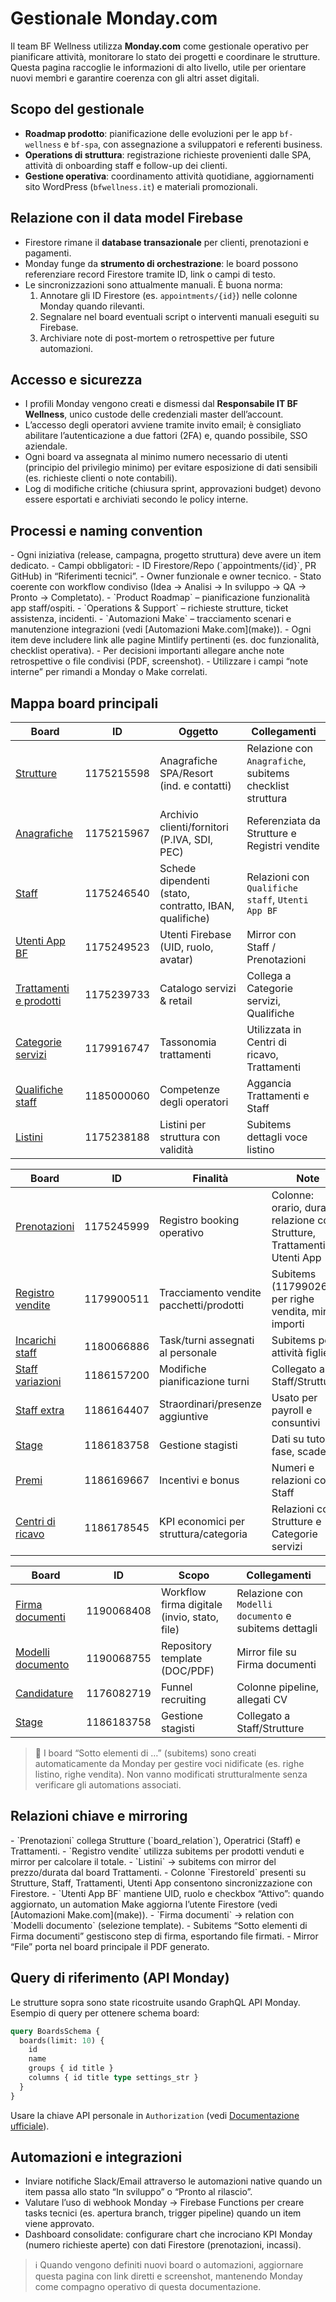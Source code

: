 # Gestionale Monday.com

Il team BF Wellness utilizza **Monday.com** come gestionale operativo per pianificare attività, monitorare lo stato dei progetti e coordinare le strutture. Questa pagina raccoglie le informazioni di alto livello, utile per orientare nuovi membri e garantire coerenza con gli altri asset digitali.

## Scopo del gestionale

- **Roadmap prodotto**: pianificazione delle evoluzioni per le app `bf-wellness` e `bf-spa`, con assegnazione a sviluppatori e referenti business.
- **Operations di struttura**: registrazione richieste provenienti dalle SPA, attività di onboarding staff e follow-up dei clienti.
- **Gestione operativa**: coordinamento attività quotidiane, aggiornamenti sito WordPress (`bfwellness.it`) e materiali promozionali.

## Relazione con il data model Firebase

- Firestore rimane il **database transazionale** per clienti, prenotazioni e pagamenti.
- Monday funge da **strumento di orchestrazione**: le board possono referenziare record Firestore tramite ID, link o campi di testo.
- Le sincronizzazioni sono attualmente manuali. È buona norma:
  1. Annotare gli ID Firestore (es. `appointments/{id}`) nelle colonne Monday quando rilevanti.
  2. Segnalare nel board eventuali script o interventi manuali eseguiti su Firebase.
  3. Archiviare note di post-mortem o retrospettive per future automazioni.

## Accesso e sicurezza

- I profili Monday vengono creati e dismessi dal **Responsabile IT BF Wellness**, unico custode delle credenziali master dell’account.
- L’accesso degli operatori avviene tramite invito email; è consigliato abilitare l’autenticazione a due fattori (2FA) e, quando possibile, SSO aziendale.
- Ogni board va assegnata al minimo numero necessario di utenti (principio del privilegio minimo) per evitare esposizione di dati sensibili (es. richieste clienti o note contabili).
- Log di modifiche critiche (chiusura sprint, approvazioni budget) devono essere esportati e archiviati secondo le policy interne.

## Processi e naming convention

<AccordionGroup>
  <Accordion title="Struttura board">
    - Ogni iniziativa (release, campagna, progetto struttura) deve avere un item dedicato.  
    - Campi obbligatori:  
      - ID Firestore/Repo (`appointments/{id}`, PR GitHub) in “Riferimenti tecnici”.  
      - Owner funzionale e owner tecnico.  
      - Stato coerente con workflow condiviso (Idea → Analisi → In sviluppo → QA → Pronto → Completato).  
  </Accordion>
  <Accordion title="Board consigliate">
    - `Product Roadmap` – pianificazione funzionalità app staff/ospiti.
    - `Operations & Support` – richieste strutture, ticket assistenza, incidenti.
    - `Automazioni Make` – tracciamento scenari e manutenzione integrazioni (vedi [Automazioni Make.com](make)).
  </Accordion>
  <Accordion title="Allegati e documentazione">
    - Ogni item deve includere link alle pagine Mintlify pertinenti (es. doc funzionalità, checklist operativa).  
    - Per decisioni importanti allegare anche note retrospettive o file condivisi (PDF, screenshot).  
    - Utilizzare i campi “note interne” per rimandi a Monday o Make correlati.
  </Accordion>
</AccordionGroup>

## Mappa board principali

<Tabs>
  <Tab title="Master data">

| Board | ID | Oggetto | Collegamenti |
| --- | --- | --- | --- |
| [Strutture](boards/strutture) | 1175215598 | Anagrafiche SPA/Resort (ind. e contatti) | Relazione con `Anagrafiche`, subitems checklist struttura |
| [Anagrafiche](boards/anagrafiche) | 1175215967 | Archivio clienti/fornitori (P.IVA, SDI, PEC) | Referenziata da Strutture e Registri vendite |
| [Staff](boards/staff) | 1175246540 | Schede dipendenti (stato, contratto, IBAN, qualifiche) | Relazioni con `Qualifiche staff`, `Utenti App BF` |
| [Utenti App BF](boards/utenti-app-bf) | 1175249523 | Utenti Firebase (UID, ruolo, avatar) | Mirror con Staff / Prenotazioni |
| [Trattamenti e prodotti](boards/trattamenti-e-prodotti) | 1175239733 | Catalogo servizi & retail | Collega a Categorie servizi, Qualifiche |
| [Categorie servizi](boards/categorie-servizi) | 1179916747 | Tassonomia trattamenti | Utilizzata in Centri di ricavo, Trattamenti |
| [Qualifiche staff](boards/qualifiche-staff) | 1185000060 | Competenze degli operatori | Aggancia Trattamenti e Staff |
| [Listini](boards/listini) | 1175238188 | Listini per struttura con validità | Subitems dettagli voce listino |

  </Tab>
  <Tab title="Operatività">

| Board | ID | Finalità | Note |
| --- | --- | --- | --- |
| [Prenotazioni](boards/prenotazioni) | 1175245999 | Registro booking operativo | Colonne: orario, durata, relazione con Strutture, Trattamenti, Utenti App |
| [Registro vendite](boards/registro-vendite) | 1179900511 | Tracciamento vendite pacchetti/prodotti | Subitems (1179902697) per righe vendita, mirror importi |
| [Incarichi staff](boards/incarichi-staff) | 1180066886 | Task/turni assegnati al personale | Subitems per attività figlie |
| [Staff variazioni](boards/staff-variazioni) | 1186157200 | Modifiche pianificazione turni | Collegato a Staff/Strutture |
| [Staff extra](boards/staff-extra) | 1186164407 | Straordinari/presenze aggiuntive | Usato per payroll e consuntivi |
| [Stage](boards/stage) | 1186183758 | Gestione stagisti | Dati su tutor, fase, scadenze |
| [Premi](boards/premi) | 1186169667 | Incentivi e bonus | Numeri e relazioni con Staff |
| [Centri di ricavo](boards/centri-di-ricavo) | 1186178545 | KPI economici per struttura/categoria | Relazioni con Strutture e Categorie servizi |

  </Tab>
  <Tab title="Supporto & compliance">

| Board | ID | Scopo | Collegamenti |
| --- | --- | --- | --- |
| [Firma documenti](boards/firma-documenti) | 1190068408 | Workflow firma digitale (invio, stato, file) | Relazione con `Modelli documento` e subitems dettagli |
| [Modelli documento](boards/modelli-documento) | 1190068755 | Repository template (DOC/PDF) | Mirror file su Firma documenti |
| [Candidature](boards/candidature) | 1176082719 | Funnel recruiting | Colonne pipeline, allegati CV |
| [Stage](boards/stage) | 1186183758 | Gestione stagisti | Collegato a Staff/Strutture |

  </Tab>
</Tabs>

> 📌 I board “Sotto elementi di …” (subitems) sono creati automaticamente da Monday per gestire voci nidificate (es. righe listino, righe vendita). Non vanno modificati strutturalmente senza verificare gli automations associati.

## Relazioni chiave e mirroring

<AccordionGroup>
  <Accordion title="Master data ↔ Operatività">
    - `Prenotazioni` collega Strutture (`board_relation`), Operatrici (Staff) e Trattamenti.  
    - `Registro vendite` utilizza subitems per prodotti venduti e mirror per calcolare il totale.  
    - `Listini` → subitems con mirror del prezzo/durata dal board Trattamenti.
  </Accordion>
  <Accordion title="Anagrafiche digitali">
    - Colonne `FirestoreId` presenti su Strutture, Staff, Trattamenti, Utenti App consentono sincronizzazione con Firestore.  
    - `Utenti App BF` mantiene UID, ruolo e checkbox “Attivo”: quando aggiornato, un automation Make aggiorna l’utente Firestore (vedi [Automazioni Make.com](make)).
  </Accordion>
  <Accordion title="Documenti & Compliance">
    - `Firma documenti` → relation con `Modelli documento` (selezione template).  
    - Subitems “Sotto elementi di Firma documenti” gestiscono step di firma, esportando file firmati.  
    - Mirror “File” porta nel board principale il PDF generato.
  </Accordion>
</AccordionGroup>

## Query di riferimento (API Monday)

<Callout type="info">
Le strutture sopra sono state ricostruite usando GraphQL API Monday. Esempio di query per ottenere schema board:
</Callout>

```graphql
query BoardsSchema {
  boards(limit: 10) {
    id
    name
    groups { id title }
    columns { id title type settings_str }
  }
}
```

Usare la chiave API personale in `Authorization` (vedi [Documentazione ufficiale](https://api.developer.monday.com/docs)).

## Automazioni e integrazioni

- Inviare notifiche Slack/Email attraverso le automazioni native quando un item passa allo stato “In sviluppo” o “Pronto al rilascio”.
- Valutare l’uso di webhook Monday → Firebase Functions per creare tasks tecnici (es. apertura branch, trigger pipeline) quando un item viene approvato.
- Dashboard consolidate: configurare chart che incrociano KPI Monday (numero richieste aperte) con dati Firestore (prenotazioni, incassi).

> ℹ️ Quando vengono definiti nuovi board o automazioni, aggiornare questa pagina con link diretti e screenshot, mantenendo Monday come compagno operativo di questa documentazione.
